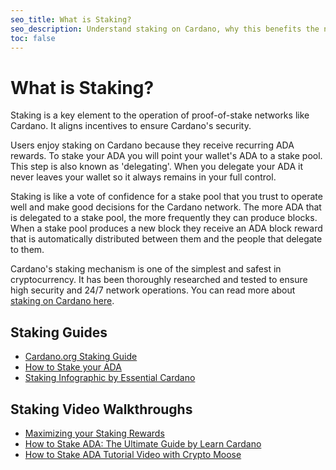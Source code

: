 ```yaml
---
seo_title: What is Staking?
seo_description: Understand staking on Cardano, why this benefits the network, and how to earn rewards from it. Explore detailed guides and official documentation.
toc: false
---
```


# What is Staking?

Staking is a key element to the operation of proof-of-stake networks like Cardano. It aligns incentives to ensure Cardano's security.

Users enjoy staking on Cardano because they receive recurring ADA rewards. To stake your ADA you will point your wallet's ADA to a stake pool. This step is also known as 'delegating'. When you delegate your ADA it never leaves your wallet so it always remains in your full control.

Staking is like a vote of confidence for a stake pool that you trust to operate well and make good decisions for the Cardano network. The more ADA that is delegated to a stake pool, the more frequently they can produce blocks. When a stake pool produces a new block they receive an ADA block reward that is automatically distributed between them and the people that delegate to them.

Cardano's staking mechanism is one of the simplest and safest in cryptocurrency. It has been thoroughly researched and tested to ensure high security and 24/7 network operations. You can read more about [staking on Cardano here](https://docs.cardano.org/new-to-cardano/proof-of-stake).

## Staking Guides

- [Cardano.org Staking Guide](https://cardano.org/stake-pool-delegation/)
- [How to Stake your ADA](https://medium.com/@wonge/how-to-stake-your-ada-cardano-3c56b020f91d)
- [Staking Infographic by Essential Cardano](https://www.essentialcardano.io/infographic/how-to-stake-your-ada)

## Staking Video Walkthroughs

- [Maximizing your Staking Rewards](https://www.youtube.com/watch?v=Nf6D1D5DKKk)
- [How to Stake ADA: The Ultimate Guide by Learn Cardano](https://learncardano.io/how-to-easily-stake-ada-cardano-stake-pool/)
- [How to Stake ADA Tutorial Video with Crypto Moose](https://www.youtube.com/watch?v=lbsFlyxUE8A)
